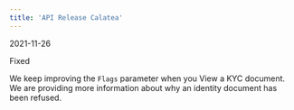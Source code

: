```yaml
---
title: 'API Release Calatea'  
---
```

<span class="date">2021-11-26</span>  
  
  
<div class="pill pill-red">Fixed</div>  
  

We keep improving the `Flags` parameter when you View a KYC document. We are providing more information about why an identity document has been refused.